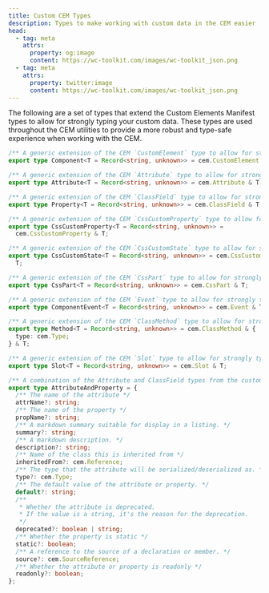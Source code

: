 ```yaml
---
title: Custom CEM Types
description: Types to make working with custom data in the CEM easier
head:
  - tag: meta
    attrs:
      property: og:image
      content: https://wc-toolkit.com/images/wc-toolkit_json.png
  - tag: meta
    attrs:
      property: twitter:image
      content: https://wc-toolkit.com/images/wc-toolkit_json.png
---
```


The following are a set of types that extend the Custom Elements Manifest types to allow for strongly typing your custom data. 
These types are used throughout the CEM utilities to provide a more robust and type-safe experience when working with the CEM.

```ts
/** A generic extension of the CEM `CustomElement` type to allow for strongly typing your custom data */
export type Component<T = Record<string, unknown>> = cem.CustomElement & T;

/** A generic extension of the CEM `Attribute` type to allow for strongly typing your custom data */
export type Attribute<T = Record<string, unknown>> = cem.Attribute & T;

/** A generic extension of the CEM `ClassField` type to allow for strongly typing your custom data */
export type Property<T = Record<string, unknown>> = cem.ClassField & T;

/** A generic extension of the CEM `CssCustomProperty` type to allow for strongly typing your custom data */
export type CssCustomProperty<T = Record<string, unknown>> =
  cem.CssCustomProperty & T;

/** A generic extension of the CEM `CssCustomState` type to allow for strongly typing your custom data */
export type CssCustomState<T = Record<string, unknown>> = cem.CssCustomState &
  T;

/** A generic extension of the CEM `CssPart` type to allow for strongly typing your custom data */
export type CssPart<T = Record<string, unknown>> = cem.CssPart & T;

/** A generic extension of the CEM `Event` type to allow for strongly typing your custom data */
export type ComponentEvent<T = Record<string, unknown>> = cem.Event & T;

/** A generic extension of the CEM `ClassMethod` type to allow for strongly typing your custom data */
export type Method<T = Record<string, unknown>> = cem.ClassMethod & {
  type: cem.Type;
} & T;

/** A generic extension of the CEM `Slot` type to allow for strongly typing your custom data */
export type Slot<T = Record<string, unknown>> = cem.Slot & T;

/** A combination of the Attribute and ClassField types from the custom elements manifest */
export type AttributeAndProperty = {
  /** The name of the attribute */
  attrName?: string;
  /** The name of the property */
  propName?: string;
  /** A markdown summary suitable for display in a listing. */
  summary?: string;
  /** A markdown description. */
  description?: string;
  /** Name of the class this is inherited from */
  inheritedFrom?: cem.Reference;
  /** The type that the attribute will be serialized/deserialized as. */
  type?: cem.Type;
  /** The default value of the attribute or property. */
  default?: string;
  /**
   * Whether the attribute is deprecated.
   * If the value is a string, it's the reason for the deprecation.
   */
  deprecated?: boolean | string;
  /** Whether the property is static */
  static?: boolean;
  /** A reference to the source of a declaration or member. */
  source?: cem.SourceReference;
  /** Whether the attribute or property is readonly */
  readonly?: boolean;
};
```